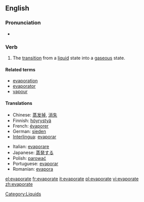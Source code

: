 ==English==

===Pronunciation===
*{{IPA|/ɪˈvapəreɪt/}}

===Verb===
{{en-infl-reg-other-e|evaporat|e|}}

# The [[transition]] from a [[liquid]] state into a [[gaseous]] state.

====Related terms====
*[[evaporation]]
*[[evaporator]]
*[[vapour]]

====Translations====
{{top}}
*Chinese: [[蒸发掉]], [[消失]]
*Finnish: [[höyrystyä]]
*French: [[évaporer]]
*German: [[sieden]]
*[[Interlingua]]: [[evaporar]]
{{mid}}
*Italian: [[evaporare]]
*Japanese: [[蒸発する]]
*Polish: [[parować]]
*Portuguese: [[evaporar]]
*Romanian: [[evapora]]
{{bottom}}

[[Category:Liquids]]

[[el:evaporate]]
[[fr:evaporate]]
[[it:evaporate]]
[[pl:evaporate]]
[[vi:evaporate]]
[[zh:evaporate]]